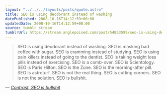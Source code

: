 ```yaml
---
layout: "../../../layouts/posts/quote.astro"
title: SEO is using deodorant instead of washing
datePublished: 2008-10-16T14:12:59+00:00
updatedDate: 2008-10-16T14:12:59+00:00
source: tumblr stream
tumblrUrl: https://stream.anglepoised.com/post/54853599/seo-is-using-deodorant-instead-of-washing-seo-is
---
```


> SEO is using deodorant instead of washing. SEO is masking bad coffee with sugar. SEO is cramming instead of studying. SEO is using pain killers instead of going to the dentist. SEO is taking weight loss pills instead of exercising. SEO is a comb-over. SEO is Scientology. SEO is Paris Hilton. SEO is the Zune. SEO is the morning-after pill. SEO is astroturf. SEO is not the real thing. SEO is cutting corners. SEO is not the solution. SEO is bullshit.

— <cite>[Contrast, _SEO is bullshit_](http://www.contrast.ie/blog/seo-is-bullshit/)</cite>
